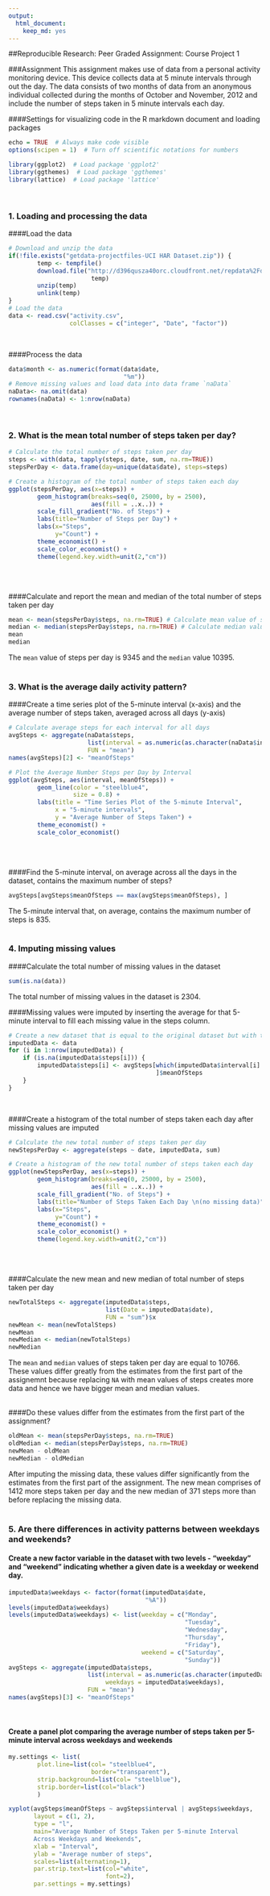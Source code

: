---
output: 
  html_document: 
    keep_md: yes
---
##Reproducible Research: Peer Graded Assignment: Course Project 1
<br>

###Assignment
This assignment makes use of data from a personal activity monitoring device. This device collects data at 5 minute intervals through out the day. The data consists of two months of data from an anonymous individual collected during the months of October and November, 2012 and include the number of steps taken in 5 minute intervals each day.
<br>

####Settings for visualizing code in the R markdown document and loading packages
```{r}
echo = TRUE  # Always make code visible
options(scipen = 1)  # Turn off scientific notations for numbers

library(ggplot2)  # Load package 'ggplot2'
library(ggthemes)  # Load package 'ggthemes' 
library(lattice)  # Load package 'lattice'
```
<br>

### 1. Loading and processing the data
####Load the data
```{r}
# Download and unzip the data
if(!file.exists("getdata-projectfiles-UCI HAR Dataset.zip")) {
        temp <- tempfile()
        download.file("http://d396qusza40orc.cloudfront.net/repdata%2Fdata%2Factivity.zip",
                       temp)
        unzip(temp)
        unlink(temp)
}
# Load the data 
data <- read.csv("activity.csv", 
                 colClasses = c("integer", "Date", "factor"))
```
<br>

####Process the data
```{r}
data$month <- as.numeric(format(data$date, 
                                "%m"))
# Remove missing values and load data into data frame `naData`
naData<- na.omit(data)
rownames(naData) <- 1:nrow(naData)
```
<br>

### 2. What is the mean total number of steps taken per day?
```{r}
# Calculate the total number of steps taken per day
steps <- with(data, tapply(steps, date, sum, na.rm=TRUE))
stepsPerDay <- data.frame(day=unique(data$date), steps=steps)

# Create a histogram of the total number of steps taken each day
ggplot(stepsPerDay, aes(x=steps)) + 
        geom_histogram(breaks=seq(0, 25000, by = 2500), 
                       aes(fill = ..x..)) + 
        scale_fill_gradient("No. of Steps") +
        labs(title="Number of Steps per Day") +
        labs(x="Steps", 
             y="Count") +
        theme_economist() + 
        scale_color_economist() +
        theme(legend.key.width=unit(2,"cm"))
```
<br>
<br>

####Calculate and report the mean and median of the total number of steps taken per day
```{r}
mean <- mean(stepsPerDay$steps, na.rm=TRUE) # Calculate mean value of steps per day
median <- median(stepsPerDay$steps, na.rm=TRUE) # Calculate median value of steps per day
mean 
median
```
The `mean` value of steps per day is 9345 and the `median` value 10395.
<br>
<br>

### 3. What is the average daily activity pattern?
####Create a time series plot of the 5-minute interval (x-axis) and the average number of steps taken, averaged across all days (y-axis)
```{r}
# Calculate average steps for each interval for all days
avgSteps <- aggregate(naData$steps, 
                      list(interval = as.numeric(as.character(naData$interval))), 
                      FUN = "mean")
names(avgSteps)[2] <- "meanOfSteps"

# Plot the Average Number Steps per Day by Interval
ggplot(avgSteps, aes(interval, meanOfSteps)) + 
        geom_line(color = "steelblue4", 
                  size = 0.8) + 
        labs(title = "Time Series Plot of the 5-minute Interval", 
             x = "5-minute intervals", 
             y = "Average Number of Steps Taken") +
        theme_economist() + 
        scale_color_economist()
```
<br>
<br>

####Find the 5-minute interval, on average across all the days in the dataset, contains the maximum number of steps?
```{r}
avgSteps[avgSteps$meanOfSteps == max(avgSteps$meanOfSteps), ]
```
The 5-minute interval that, on average, contains the maximum number of steps is 835.
<br>
<br>

### 4. Imputing missing values
####Calculate the total number of missing values in the dataset 
```{r}
sum(is.na(data))
```
The total number of missing values in the dataset is 2304.
<br>

####Missing values were imputed by inserting the average for that 5-minute interval to fill each missing value in the steps column. 
```{r}
# Create a new dataset that is equal to the original dataset but with the missing data filled in and load new data into data frame `imputedData`
imputedData <- data 
for (i in 1:nrow(imputedData)) {
    if (is.na(imputedData$steps[i])) {
        imputedData$steps[i] <- avgSteps[which(imputedData$interval[i] == avgSteps$interval),
                                         ]$meanOfSteps
    }
}
```
<br>

####Create a histogram of the total number of steps taken each day after missing values are imputed 
```{r}
# Calculate the new total number of steps taken per day
newStepsPerDay <- aggregate(steps ~ date, imputedData, sum)

# Create a histogram of the new total number of steps taken each day
ggplot(newStepsPerDay, aes(x=steps)) + 
        geom_histogram(breaks=seq(0, 25000, by = 2500), 
                       aes(fill = ..x..)) + 
        scale_fill_gradient("No. of Steps") + 
        labs(title="Number of Steps Taken Each Day \n(no missing data)") +
        labs(x="Steps", 
             y="Count") +
        theme_economist() + 
        scale_color_economist() +
        theme(legend.key.width=unit(2,"cm"))
```
<br>
<br>

####Calculate the new mean and new median of total number of steps taken per day
```{r}
newTotalSteps <- aggregate(imputedData$steps, 
                           list(Date = imputedData$date), 
                           FUN = "sum")$x
newMean <- mean(newTotalSteps)
newMean
newMedian <- median(newTotalSteps)
newMedian
```
The `mean` and `median` values of steps taken per day are equal to 10766. These values differ greatly from the estimates from the first part of the assignemnt because replacing `NA` with mean values of steps creates more data and hence we have bigger mean and median values.
<br>
<br>

####Do these values differ from the estimates from the first part of the assignment?
```{r}
oldMean <- mean(stepsPerDay$steps, na.rm=TRUE) 
oldMedian <- median(stepsPerDay$steps, na.rm=TRUE) 
newMean - oldMean
newMedian - oldMedian
```
After imputing the missing data, these values differ significantly from the estimates from the first part of the assignment. The new mean comprises of 1412 more steps taken per day and the new median of 371 steps more than before replacing the missing data.
<br>
<br>

### 5. Are there differences in activity patterns between weekdays and weekends?
#### Create a new factor variable in the dataset with two levels - "weekday" and "weekend" indicating whether a given date is a weekday or weekend day.
```{r}
imputedData$weekdays <- factor(format(imputedData$date, 
                                      "%A"))
levels(imputedData$weekdays)
levels(imputedData$weekdays) <- list(weekday = c("Monday", 
                                                 "Tuesday",
                                                 "Wednesday", 
                                                 "Thursday", 
                                                 "Friday"),
                                     weekend = c("Saturday", 
                                                 "Sunday"))
avgSteps <- aggregate(imputedData$steps, 
                      list(interval = as.numeric(as.character(imputedData$interval)), 
                           weekdays = imputedData$weekdays),
                      FUN = "mean")
names(avgSteps)[3] <- "meanOfSteps"
```
<br>

#### Create a panel plot comparing the average number of steps taken per 5-minute interval across weekdays and weekends
```{r}
my.settings <- list(
        plot.line=list(col= "steelblue4",
                       border="transparent"),
        strip.background=list(col= "steelblue"),
        strip.border=list(col="black")
        )

xyplot(avgSteps$meanOfSteps ~ avgSteps$interval | avgSteps$weekdays, 
       layout = c(1, 2), 
       type = "l", 
       main="Average Number of Steps Taken per 5-minute Interval 
       Across Weekdays and Weekends", 
       xlab = "Interval", 
       ylab = "Average number of steps",
       scales=list(alternating=1), 
       par.strip.text=list(col="white", 
                           font=2),
       par.settings = my.settings)
```

